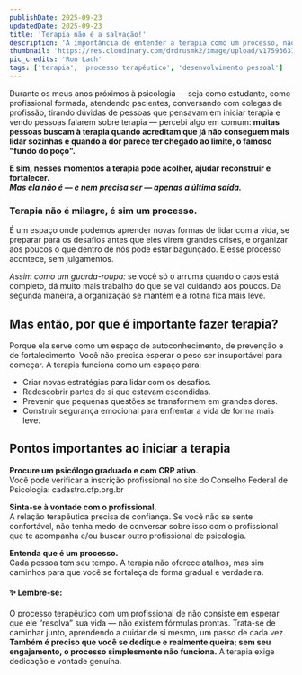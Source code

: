 ```yaml
---
publishDate: 2025-09-23
updatedDate: 2025-09-23
title: 'Terapia não é a salvação!'
description: 'A importância de entender a terapia como um processo, não como uma solução mágica'
thumbnail: 'https://res.cloudinary.com/drdrusmk2/image/upload/v1759363131/pexels-ron-lach-10557072_pcfbkm_bbhalq.jpg'
pic_credits: 'Ron Lach'
tags: ['terapia', 'processo terapêutico', 'desenvolvimento pessoal']
---
```



Durante os meus anos próximos à psicologia — seja como estudante, como profissional formada, atendendo pacientes, conversando com colegas de profissão, tirando dúvidas de pessoas que pensavam em iniciar terapia e vendo pessoas falarem sobre terapia — percebi algo em comum: **muitas pessoas buscam à terapia quando acreditam que já não conseguem mais lidar sozinhas e quando a dor parece ter chegado ao limite, o famoso "fundo do poço".**
  
**E sim, nesses momentos a terapia pode acolher, ajudar reconstruir e fortalecer.**  
***Mas ela não é — e nem precisa ser — apenas a última saída.***  

### Terapia não é milagre, é sim um processo.
É um espaço onde podemos aprender novas formas de lidar com a vida, se preparar para os desafios antes que eles virem grandes crises, e organizar aos poucos o que dentro de nós pode estar bagunçado. E esse processo acontece, sem julgamentos. 

*Assim como um guarda-roupa:* se você só o arruma quando o caos está completo, dá muito mais trabalho do que se vai cuidando aos poucos. Da segunda maneira, a organização se mantém e a rotina fica mais leve.  

## Mas então, por que é importante fazer terapia?  

Porque ela serve como um espaço de autoconhecimento, de prevenção e de fortalecimento. Você não precisa esperar o peso ser insuportável para começar. A terapia funciona como um espaço para:

- Criar novas estratégias para lidar com os desafios.  
- Redescobrir partes de si que estavam escondidas.  
- Prevenir que pequenas questões se transformem em grandes dores.  
- Construir segurança emocional para enfrentar a vida de forma mais leve.  

## Pontos importantes ao iniciar a terapia  

**Procure um psicólogo graduado e com CRP ativo.**  
Você pode verificar a inscrição profissional no site do Conselho Federal de Psicologia: <Link href="https://cadastro.cfp.org.br">cadastro.cfp.org.br</Link>
  
**Sinta-se à vontade com o profissional.**  
A relação terapêutica precisa de confiança. Se você não se sente confortável, não tenha medo de conversar sobre isso com o profissional que te acompanha e/ou buscar outro profissional de psicologia.  

**Entenda que é um processo.**  
Cada pessoa tem seu tempo. A terapia não oferece atalhos, mas sim caminhos para que você se fortaleça de forma gradual e verdadeira.  


#### ✨ **Lembre-se:** 
O processo terapêutico com um profissional de  não consiste em esperar que ele “resolva” sua vida — não existem fórmulas prontas. Trata-se de caminhar junto, aprendendo a cuidar de si mesmo, um passo de cada vez. **Também é preciso que você se dedique e realmente queira; sem seu engajamento, o processo simplesmente não funciona.** A terapia exige dedicação e vontade genuína.